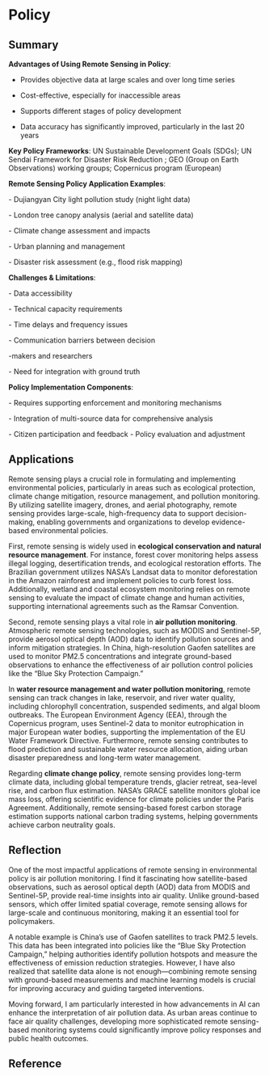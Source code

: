 # Policy

## Summary

**Advantages of Using Remote Sensing in Policy**:

-   Provides objective data at large scales and over long time series

-   Cost-effective, especially for inaccessible areas

-   Supports different stages of policy development

-   Data accuracy has significantly improved, particularly in the last 20 years

**Key Policy Frameworks**: UN Sustainable Development Goals (SDGs); UN Sendai Framework for Disaster Risk Reduction ; GEO (Group on Earth Observations) working groups; Copernicus program (European)

**Remote Sensing Policy Application Examples**:

\- Dujiangyan City light pollution study (night light data)

\- London tree canopy analysis (aerial and satellite data)

\- Climate change assessment and impacts

\- Urban planning and management

\- Disaster risk assessment (e.g., flood risk mapping)

**Challenges & Limitations**:

\- Data accessibility

\- Technical capacity requirements

\- Time delays and frequency issues

\- Communication barriers between decision

-makers and researchers

\- Need for integration with ground truth

**Policy Implementation Components**:

\- Requires supporting enforcement and monitoring mechanisms

\- Integration of multi-source data for comprehensive analysis

\- Citizen participation and feedback - Policy evaluation and adjustment

## Applications

Remote sensing plays a crucial role in formulating and implementing environmental policies, particularly in areas such as ecological protection, climate change mitigation, resource management, and pollution monitoring. By utilizing satellite imagery, drones, and aerial photography, remote sensing provides large-scale, high-frequency data to support decision-making, enabling governments and organizations to develop evidence-based environmental policies.

First, remote sensing is widely used in **ecological conservation and natural resource management**. For instance, forest cover monitoring helps assess illegal logging, desertification trends, and ecological restoration efforts. The Brazilian government utilizes NASA’s Landsat data to monitor deforestation in the Amazon rainforest and implement policies to curb forest loss. Additionally, wetland and coastal ecosystem monitoring relies on remote sensing to evaluate the impact of climate change and human activities, supporting international agreements such as the Ramsar Convention.

Second, remote sensing plays a vital role in **air pollution monitoring**. Atmospheric remote sensing technologies, such as MODIS and Sentinel-5P, provide aerosol optical depth (AOD) data to identify pollution sources and inform mitigation strategies. In China, high-resolution Gaofen satellites are used to monitor PM2.5 concentrations and integrate ground-based observations to enhance the effectiveness of air pollution control policies like the “Blue Sky Protection Campaign.”

In **water resource management and water pollution monitoring**, remote sensing can track changes in lake, reservoir, and river water quality, including chlorophyll concentration, suspended sediments, and algal bloom outbreaks. The European Environment Agency (EEA), through the Copernicus program, uses Sentinel-2 data to monitor eutrophication in major European water bodies, supporting the implementation of the EU Water Framework Directive. Furthermore, remote sensing contributes to flood prediction and sustainable water resource allocation, aiding urban disaster preparedness and long-term water management.

Regarding **climate change policy**, remote sensing provides long-term climate data, including global temperature trends, glacier retreat, sea-level rise, and carbon flux estimation. NASA’s GRACE satellite monitors global ice mass loss, offering scientific evidence for climate policies under the Paris Agreement. Additionally, remote sensing-based forest carbon storage estimation supports national carbon trading systems, helping governments achieve carbon neutrality goals.

## Reflection

One of the most impactful applications of remote sensing in environmental policy is air pollution monitoring. I find it fascinating how satellite-based observations, such as aerosol optical depth (AOD) data from MODIS and Sentinel-5P, provide real-time insights into air quality. Unlike ground-based sensors, which offer limited spatial coverage, remote sensing allows for large-scale and continuous monitoring, making it an essential tool for policymakers.

A notable example is China’s use of Gaofen satellites to track PM2.5 levels. This data has been integrated into policies like the "Blue Sky Protection Campaign," helping authorities identify pollution hotspots and measure the effectiveness of emission reduction strategies. However, I have also realized that satellite data alone is not enough—combining remote sensing with ground-based measurements and machine learning models is crucial for improving accuracy and guiding targeted interventions.

Moving forward, I am particularly interested in how advancements in AI can enhance the interpretation of air pollution data. As urban areas continue to face air quality challenges, developing more sophisticated remote sensing-based monitoring systems could significantly improve policy responses and public health outcomes.

## Reference
